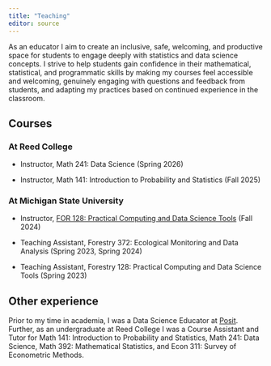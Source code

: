 ```yaml
---
title: "Teaching"
editor: source
---
```


As an educator I aim to create an inclusive, safe, welcoming, and productive space for students to engage deeply with statistics and data science concepts. I strive to help students gain confidence in their mathematical, statistical, and programmatic skills by making my courses feel accessible and welcoming, genuinely engaging with questions and feedback from students, and adapting my practices based on continued experience in the classroom. 

## Courses

### At Reed College

- Instructor, Math 241: Data Science (Spring 2026)

- Instructor, Math 141: Introduction to Probability and Statistics (Fall 2025)

### At Michigan State University

- Instructor, [FOR 128: Practical Computing and Data Science Tools](http://www.for128.org) (Fall 2024)

- Teaching Assistant, Forestry 372: Ecological Monitoring and Data Analysis (Spring 2023, Spring 2024)

- Teaching Assistant, Forestry 128: Practical Computing and Data Science Tools (Spring 2023)

## Other experience 

Prior to my time in academia, I was a Data Science Educator at [Posit](http://www.posit.co). Further, as an undergraduate at Reed College I was a Course Assistant and Tutor for Math 141: Introduction to Probability and Statistics, Math 241: Data Science, Math 392: Mathematical Statistics, and Econ 311: Survey of Econometric Methods.
